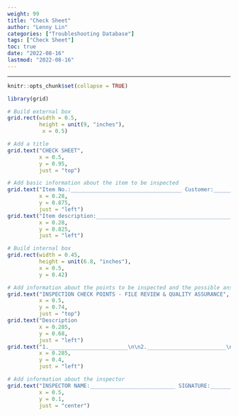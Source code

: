 ```yaml
---
weight: 99
title: "Check Sheet"
author: "Lenny Lin"
categories: ["Troubleshooting Database"]
tags: ["Check Sheet"]
toc: true
date: "2022-08-16"
lastmod: "2022-08-16"
---
```



<!--more-->

---

```r
knitr::opts_chunk$set(collapse = TRUE)
```

```r
library(grid)
```





```r
# Build external box
grid.rect(width = 0.5,
          height = unit(9, "inches"),
           x = 0.5)

# Add a title
grid.text("CHECK SHEET",
          x = 0.5,
          y = 0.95,
          just = "top")

# Add basic information about the item to be inspected
grid.text("Item No.:___________________________________ Customer:___________________________________",
          x = 0.28,
          y = 0.875,
          just = "left")
grid.text("Item description:________________________________________________________________________",
          x = 0.28,
          y = 0.825,
          just = "left")

# Build internal box
grid.rect(width = 0.45,
          height = unit(6.8, "inches"),
          x = 0.5,
          y = 0.42)

# Add information about the points to be inspected and the possible answers
grid.text("INSPECTION CHECK POINTS - FILE REVIEW & QUALITY ASSURANCE",
          x = 0.5,
          y = 0.74,
          just = "top")
grid.text("Description                                                     YES               NO               N/A               Comments",
          x = 0.285,
          y = 0.68,
          just = "left")
grid.text("1._________________________\n\n2._________________________\n\n3._________________________\n\n4._________________________\n\n5._________________________\n\n6._________________________\n\n7._________________________\n\n8._________________________\n\n9._________________________\n\n10.________________________",
          x = 0.285,
          y = 0.4,
          just = "left")

# Add information about the inspector
grid.text("INSPECTOR NAME:___________________________ SIGNATURE:___________________________",
          x = 0.5,
          y = 0.1,
          just = "center")
```


